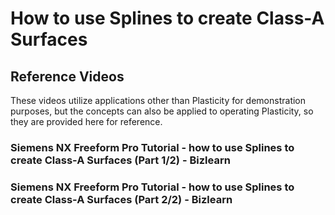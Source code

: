 # How to use Splines to create Class-A Surfaces


## Reference Videos

These videos utilize applications other than Plasticity for demonstration purposes, but the concepts can also be applied to operating Plasticity, so they are provided here for reference.

### Siemens NX Freeform Pro Tutorial - how to use Splines to create Class-A Surfaces (Part 1/2) - Bizlearn

<YouTube videoId="imHgQenWo4s" />


### Siemens NX Freeform Pro Tutorial - how to use Splines to create Class-A Surfaces (Part 2/2) - Bizlearn

<YouTube videoId="jsewD2iO70s" />













